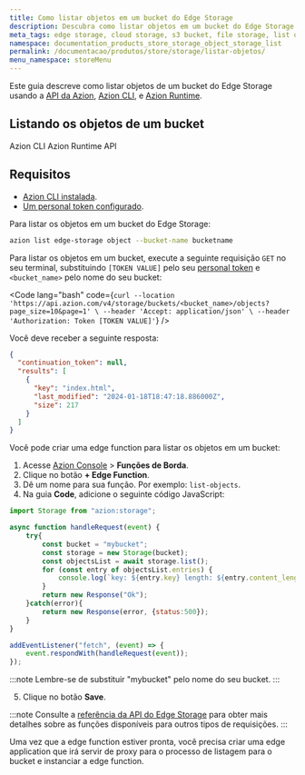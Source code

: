 ```yaml
---
title: Como listar objetos em um bucket do Edge Storage
description: Descubra como listar objetos em um bucket do Edge Storage com este guia.
meta_tags: edge storage, cloud storage, s3 bucket, file storage, list objects, Azion Edge Storage, object storage
namespace: documentation_products_store_storage_object_storage_list
permalink: /documentacao/produtos/store/storage/listar-objetos/
menu_namespace: storeMenu
---
```


Este guia descreve como listar objetos de um bucket do Edge Storage usando a [API da Azion](https://api.azion.com/), [Azion CLI](/pt-br/documentacao/produtos/azion-cli/visao-geral/), e [Azion Runtime](/pt-br/documentacao/runtime/api-reference/storage/).


## Listando os objetos de um bucket

<Tabs client:visible>
    <Fragment slot="tab.cli">Azion CLI</Fragment>
    <Fragment slot="tab.runtime">Azion Runtime</Fragment>
    <Fragment slot="tab.api">API</Fragment>

<Fragment slot="panel.cli">

## Requisitos

- [Azion CLI instalada](/pt-br/documentacao/produtos/azion-cli/visao-geral/#instalar-a-azion-cli). 
- [Um personal token configurado](/pt-br/documentacao/devtools/cli/globals/#token).

Para listar os objetos em um bucket do Edge Storage:

```bash 
azion list edge-storage object --bucket-name bucketname 
```

</Fragment>

<Fragment slot="panel.api">

Para listar os objetos em um bucket, execute a seguinte requisição `GET` no seu terminal, substituindo `[TOKEN VALUE]` pelo seu [personal token](/pt-br/documentacao/produtos/guias/personal-tokens/) e `<bucket_name>` pelo nome do seu bucket:

<Code lang="bash" code={`
curl --location 'https://api.azion.com/v4/storage/buckets/<bucket_name>/objects?page_size=10&page=1' \
--header 'Accept: application/json' \
--header 'Authorization: Token [TOKEN VALUE]'
`} />

Você deve receber a seguinte resposta:

```json
{
  "continuation_token": null,
  "results": [
    {
      "key": "index.html",
      "last_modified": "2024-01-18T18:47:18.886000Z",
      "size": 217
    }
  ]
}
```

</Fragment>

<Fragment slot="panel.runtime">

Você pode criar uma edge function para listar os objetos em um bucket:

1. Acesse [Azion Console](/pt-br/documentacao/produtos/guias/como-acessar-o-azion-console/) > **Funções de Borda**.
2. Clique no botão **+ Edge Function**.
3. Dê um nome para sua função. Por exemplo: `list-objects`.
4. Na guia **Code**, adicione o seguinte código JavaScript:

```js
import Storage from "azion:storage";

async function handleRequest(event) {
    try{
        const bucket = "mybucket";
        const storage = new Storage(bucket);
        const objectsList = await storage.list();
        for (const entry of objectsList.entries) {
            console.log(`key: ${entry.key} length: ${entry.content_length}`);
        }
        return new Response("Ok");
    }catch(error){
        return new Response(error, {status:500});
    }
}

addEventListener("fetch", (event) => {
    event.respondWith(handleRequest(event));
});
```

:::note 
Lembre-se de substituir "mybucket" pelo nome do seu bucket.
:::

5. Clique no botão **Save**.

:::note
Consulte a [referência da API do Edge Storage](/pt-br/documentacao/runtime/api-reference/storage/) para obter mais detalhes sobre as funções disponíveis para outros tipos de requisições.
:::

Uma vez que a edge function estiver pronta, você precisa criar uma edge application que irá servir de proxy para o processo de listagem para o bucket e instanciar a edge function.

<LinkButton link="/pt-br/documentacao/produtos/build/edge-application/primeiros-passos/" label="Primeiros passos de Edge Application" severity="secondary" target="_blank" />
<LinkButton link="/pt-br/documentacao/produtos/guias/build/instanciar-edge-functions/" label="Consulte o guia de como instanciar edge functions" severity="secondary" target="_blank" />

</Fragment>
</Tabs>

